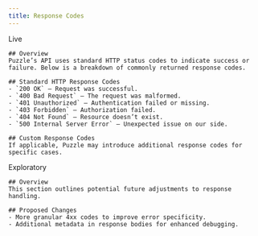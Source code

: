 ```yaml
---
title: Response Codes
---
```



<Tabs>
  <Tab title="Live">
    <Check>Live</Check>

    ## Overview
    Puzzle’s API uses standard HTTP status codes to indicate success or failure. Below is a breakdown of commonly returned response codes.

    ## Standard HTTP Response Codes
    - `200 OK` – Request was successful.
    - `400 Bad Request` – The request was malformed.
    - `401 Unauthorized` – Authentication failed or missing.
    - `403 Forbidden` – Authorization failed.
    - `404 Not Found` – Resource doesn’t exist.
    - `500 Internal Server Error` – Unexpected issue on our side.

    ## Custom Response Codes
    If applicable, Puzzle may introduce additional response codes for specific cases.

  </Tab>

  <Tab title="Exploratory">
    <Note>Exploratory</Note>

    ## Overview
    This section outlines potential future adjustments to response handling.

    ## Proposed Changes
    - More granular 4xx codes to improve error specificity.
    - Additional metadata in response bodies for enhanced debugging.
  </Tab>
</Tabs>

